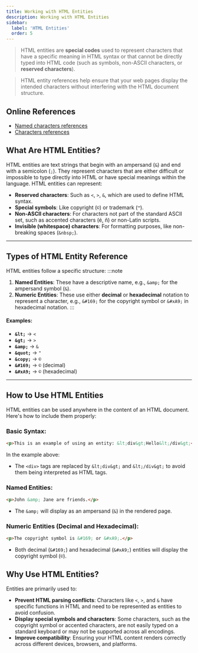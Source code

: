 ```yaml
---
title: Working with HTML Entities
description: Working with HTML Entities
sidebar:
  label: 'HTML Entities'
  order: 5
---
```


>HTML entities are **special codes** used to represent characters that have a specific meaning in HTML syntax or that cannot be directly typed into HTML code (such as symbols, non-ASCII characters, or **reserved characters**).


> HTML entity references help ensure that your web pages display the intended characters without interfering with the HTML document structure. 

## Online References 

- [Named characters references](https://html.spec.whatwg.org/multipage/named-characters.html)
- [Characters references](https://tools.w3cub.com/html-entities)

## What Are HTML Entities?

HTML entities are text strings that begin with an ampersand (`&`) and end with a semicolon (`;`). They represent characters that are either difficult or impossible to type directly into HTML or have special meanings within the language. HTML entities can represent:

- **Reserved characters**: Such as `<`, `>`, `&`, which are used to define HTML syntax.
- **Special symbols**: Like copyright (`©`) or trademark (`™`).
- **Non-ASCII characters**: For characters not part of the standard ASCII set, such as accented characters (é, ñ) or non-Latin scripts.
- **Invisible (whitespace) characters**: For formatting purposes, like non-breaking spaces (`&nbsp;`).

---

## Types of HTML Entity Reference

HTML entities follow a specific structure:
:::note
1. **Named Entities**: These have a descriptive name, e.g., `&amp;` for the ampersand symbol (`&`).
2. **Numeric Entities**: These use either **decimal** or **hexadecimal** notation to represent a character, e.g., `&#169;` for the copyright symbol or `&#xA9;` in hexadecimal notation.
:::

#### Examples:
- **`&lt;`** → `<`
- **`&gt;`** → `>`
- **`&amp;`** → `&`
- **`&quot;`** → `"`
- **`&copy;`** → `©`
- **`&#169;`** → `©` (decimal)
- **`&#xA9;`** → `©` (hexadecimal)

---

## How to Use HTML Entities

HTML entities can be used anywhere in the content of an HTML document. Here's how to include them properly:

### Basic Syntax:
```html
<p>This is an example of using an entity: &lt;div&gt;Hello&lt;/div&gt;</p>
```

In the example above:
- The `<div>` tags are replaced by `&lt;div&gt;` and `&lt;/div&gt;` to avoid them being interpreted as HTML tags.

### Named Entities:
```html
<p>John &amp; Jane are friends.</p>
```
- The `&amp;` will display as an ampersand (`&`) in the rendered page.

### Numeric Entities (Decimal and Hexadecimal):
```html
<p>The copyright symbol is &#169; or &#xA9;.</p>
```
- Both decimal (`&#169;`) and hexadecimal (`&#xA9;`) entities will display the copyright symbol (`©`).

## Why Use HTML Entities?
Entities are primarily used to:
- **Prevent HTML parsing conflicts**: Characters like `<`, `>`, and `&` have specific functions in HTML and need to be represented as entities to avoid confusion.
- **Display special symbols and characters**: Some characters, such as the copyright symbol or accented characters, are not easily typed on a standard keyboard or may not be supported across all encodings.
- **Improve compatibility**: Ensuring your HTML content renders correctly across different devices, browsers, and platforms.
